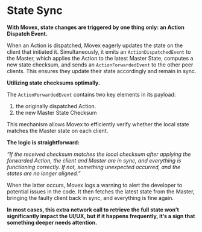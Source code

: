 # State Sync

**With Movex, state changes are triggered by one thing only: an Action Dispatch Event.**

When an Action is dispatched, Movex eagerly updates the state on the client that initiated it. Simultaneously, it emits an <code>ActionDispatchedEvent</code> to the Master, which applies the Action to the latest Master State, computes a new state checksum, and sends an <code>ActionForwardedEvent</code> to the other peer clients. This ensures they update their state accordingly and remain in sync.

**Utilizing state checksums optimally.**

The <code>ActionForwardedEvent</code> contains two key elements in its payload:
1. the originally dispatched Action.
2. the new Master State Checksum

This mechanism allows Movex to efficiently verify whether the local state matches the Master state on each client.


**The logic is straightforward:**

_“If the received checksum matches the local checksum after applying the forwarded Action, the client and Master are in sync, and everything is functioning correctly. If not, something unexpected occurred, and the states are no longer aligned.”_

When the latter occurs, Movex logs a warning to alert the developer to potential issues in the code. It then fetches the latest state from the Master, bringing the faulty client back in sync, and everything is fine again.

**In most cases, this extra network call to retrieve the full state won’t significantly impact the UI/UX, but if it happens frequently, it’s a sign that something deeper needs attention.**


